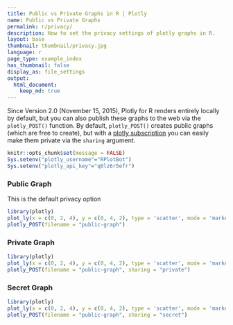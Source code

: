 ```yaml
---
title: Public vs Private Graphs in R | Plotly
name: Public vs Private Graphs
permalink: r/privacy/
description: How to set the privacy settings of plotly graphs in R.
layout: base
thumbnail: thumbnail/privacy.jpg
language: r
page_type: example_index
has_thumbnail: false
display_as: file_settings
output:
  html_document:
    keep_md: true
---
```


Since Version 2.0 (November 15, 2015), Plotly for R renders entirely locally by default, but you can also publish these graphs to the web via the `plotly_POST()` function. By default, `plotly_POST()` creates public graphs (which are free to create), but with a [plotly subscription](https://plot.ly/products/cloud/) you can easily make them private via the `sharing` argument.


```r
knitr::opts_chunk$set(message = FALSE)
Sys.setenv("plotly_username"="RPlotBot")
Sys.setenv("plotly_api_key"="q0lz6r5efr")
```

### Public Graph
This is the default privacy option

```r
library(plotly)
plot_ly(x = c(0, 2, 4), y = c(0, 4, 2), type = 'scatter', mode = 'markers')
plotly_POST(filename = "public-graph")
```

### Private Graph
```r
library(plotly)
plot_ly(x = c(0, 2, 4), y = c(0, 4, 2), type = 'scatter', mode = 'markers')
plotly_POST(filename = "public-graph", sharing = "private")
```

### Secret Graph
```r
library(plotly)
plot_ly(x = c(0, 2, 4), y = c(0, 4, 2), type = 'scatter', mode = 'markers')
plotly_POST(filename = "public-graph", sharing = "secret")
```
